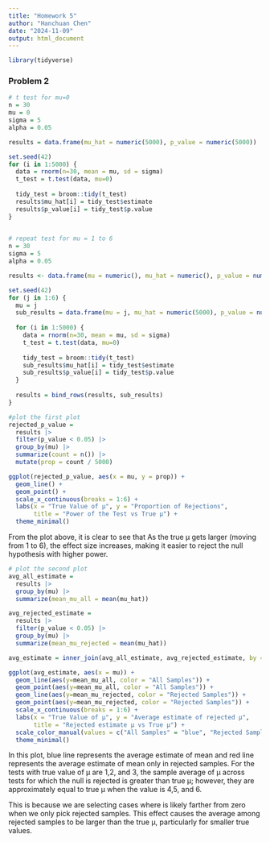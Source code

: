```yaml
---
title: "Homework 5"
author: "Hanchuan Chen"
date: "2024-11-09"
output: html_document
---
```


```r
library(tidyverse)
```

### Problem 2
```r
# t test for mu=0
n = 30
mu = 0
sigma = 5
alpha = 0.05

results = data.frame(mu_hat = numeric(5000), p_value = numeric(5000))

set.seed(42)
for (i in 1:5000) {
  data = rnorm(n=30, mean = mu, sd = sigma)
  t_test = t.test(data, mu=0)
  
  tidy_test = broom::tidy(t_test)
  results$mu_hat[i] = tidy_test$estimate
  results$p_value[i] = tidy_test$p.value
}
  
```

```r
# repeat test for mu = 1 to 6
n = 30
sigma = 5
alpha = 0.05

results <- data.frame(mu = numeric(), mu_hat = numeric(), p_value = numeric())

set.seed(42)
for (j in 1:6) {
  mu = j
  sub_results = data.frame(mu = j, mu_hat = numeric(5000), p_value = numeric(5000))
  
  for (i in 1:5000) {
    data = rnorm(n=30, mean = mu, sd = sigma)
    t_test = t.test(data, mu=0)
    
    tidy_test = broom::tidy(t_test)
    sub_results$mu_hat[i] = tidy_test$estimate
    sub_results$p_value[i] = tidy_test$p.value
  }
  
  results = bind_rows(results, sub_results)
}
```

```r
#plot the first plot
rejected_p_value = 
  results |> 
  filter(p_value < 0.05) |> 
  group_by(mu) |> 
  summarize(count = n()) |> 
  mutate(prop = count / 5000)

ggplot(rejected_p_value, aes(x = mu, y = prop)) +
  geom_line() +
  geom_point() +
  scale_x_continuous(breaks = 1:6) +
  labs(x = "True Value of μ", y = "Proportion of Rejections", 
       title = "Power of the Test vs True μ") +
  theme_minimal()
```

From the plot above, it is clear to see that As the true μ gets larger (moving from 1 to 6), the effect size increases, making it easier to reject the null hypothesis with higher power.

```r
# plot the second plot
avg_all_estimate = 
  results |> 
  group_by(mu) |> 
  summarize(mean_mu_all = mean(mu_hat))

avg_rejected_estimate = 
  results |> 
  filter(p_value < 0.05) |> 
  group_by(mu) |> 
  summarize(mean_mu_rejected = mean(mu_hat))

avg_estimate = inner_join(avg_all_estimate, avg_rejected_estimate, by = "mu")

ggplot(avg_estimate, aes(x = mu)) +
  geom_line(aes(y=mean_mu_all, color = "All Samples")) +
  geom_point(aes(y=mean_mu_all, color = "All Samples")) +
  geom_line(aes(y=mean_mu_rejected, color = "Rejected Samples")) +
  geom_point(aes(y=mean_mu_rejected, color = "Rejected Samples")) +
  scale_x_continuous(breaks = 1:6) +
  labs(x = "True Value of μ", y = "Average estimate of rejected μ", 
       title = "Rejected estimate μ vs True μ") +
  scale_color_manual(values = c("All Samples" = "blue", "Rejected Samples" = "red")) +
  theme_minimal()
```

In this plot, blue line represents the average estimate of mean and red line represents the average estimate of mean only in rejected samples. For the tests with true value of μ are 1,2, and 3, the sample average of μ across tests for which the null is rejected is greater than true μ; however, they are approximately equal to true μ when the value is 4,5, and 6. 

This is because we are selecting cases where is likely farther from zero when we only pick rejected samples. This effect causes the average among rejected samples to be larger than the true μ, particularly for smaller true values.






